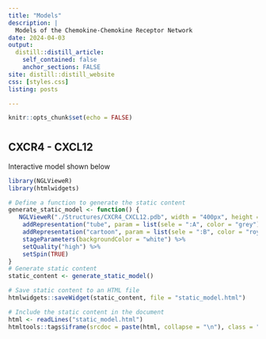 ```yaml
---
title: "Models"
description: |
  Models of the Chemokine-Chemokine Receptor Network
date: 2024-04-03
output:
  distill::distill_article:
    self_contained: false
    anchor_sections: FALSE
site: distill::distill_website
css: [styles.css]
listing: posts

---
```



```r
knitr::opts_chunk$set(echo = FALSE)
```

```{=html}
<style>
  .iframe-container {
    border: none;
    width: 500px;
    height: 500px;
  }
</style>
```
#
## CXCR4 - CXCL12

Interactive model shown below

```r
library(NGLVieweR)
library(htmlwidgets)

# Define a function to generate the static content
generate_static_model <- function() {
   NGLVieweR("./Structures/CXCR4_CXCL12.pdb", width = "400px", height = "400px") %>%
    addRepresentation("tube", param = list(sele = ":A", color = "grey")) %>%
    addRepresentation("cartoon", param = list(sele = ":B", color = "royalblue")) %>%
    stageParameters(backgroundColor = "white") %>%
    setQuality("high") %>%
    setSpin(TRUE)
}
# Generate static content
static_content <- generate_static_model()

# Save static content to an HTML file
htmlwidgets::saveWidget(static_content, file = "static_model.html")
```

```r
# Include the static content in the document
html <- readLines("static_model.html")
htmltools::tags$iframe(srcdoc = paste(html, collapse = "\n"), class = "iframe-container")

```
